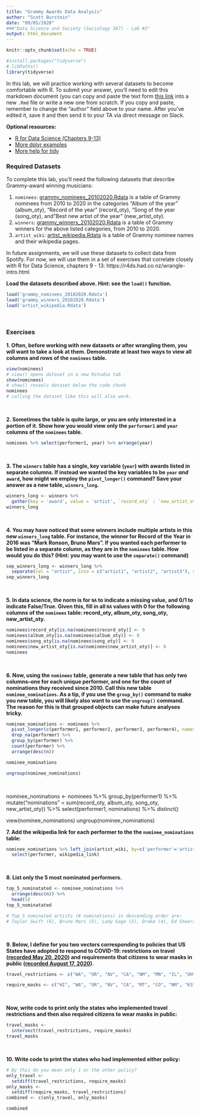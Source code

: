```yaml
---
title: "Grammy Awards Data Analysis"
author: "Scott Burstein"
date: "09/05/2020"
###"Data Science and Society (Sociology 367) - Lab #2"
output: html_document
---
```


```r
knitr::opts_chunk$set(echo = TRUE)
```

```r
#install.packages("tidyverse")
#.libPaths()
library(tidyverse)
```



In this lab, we will practice working with several datasets to become comfortable with R. To submit your answer, you'll need to edit this markdown document (you can copy and paste the text form [this link](https://github.com/dssoc/dssoc.github.io/raw/master/assignments/Lab_2.Rmd) into a new `.Rmd` file or write a new one from scratch. If you copy and paste, remember to change the "author" field above to your name. After you've edited it, save it and then send it to your TA via direct message on Slack.

**Optional resources:**

- [R for Data Science (Chapters 9-13)](https://r4ds.had.co.nz/wrangle-intro.html)
- [More dplyr examples](https://rstudio.cloud/learn/primers/2)
- [More help for tidy](https://rstudio.cloud/learn/primers/4)

### Required Datasets

To complete this lab, you'll need the following datasets that describe Grammy-award winning musicians: 

(1) `nominees`: [grammy_nominees_20102020.Rdata](https://github.com/dssoc/dssoc.github.io/raw/master/datasets/grammy_nominees_20102020.Rdata) is a table of Grammy nominees from 2010 to 2020 in the categories "Album of the year" (album_oty), "Record of the year" (record_oty), "Song of the year (song_oty), and "Best new artist of the year" (new_artist_oty).
(2) `winners`: [grammy_winners_20102020.Rdata](https://github.com/dssoc/dssoc.github.io/raw/master/datasets/grammy_winners_20102020.Rdata) is a table of Grammy winners for the above listed categories, from 2010 to 2020.
(2) `artist_wiki`: [artist_wikipedia.Rdata](https://github.com/dssoc/dssoc.github.io/raw/master/datasets/artist_wikipedia.Rdata) is a table of Grammy nominee names and their wikipedia pages. 

In future assignments, we will use these datasets to collect data from Spotify. For now, we will use them in a set of exercises that correlate closely with R for Data Science, chapters 9 - 13: https://r4ds.had.co.nz/wrangle-intro.html
<br>

**Load the datasets described above. Hint: see the `load()` function.**

```r
load('grammy_nominees_20102020.Rdata')
load('grammy_winners_20102020.Rdata')
load('artist_wikipedia.Rdata')
```
<br/>

### Exercises

**1. Often, before working with new datasets or after wrangling them, you will want to take a look at them. Demonstrate at least two ways to view all columns and rows of the `nominees` table.**

```r
view(nominees)
# view() opens dataset in a new Rstudio tab 
show(nominees)
# show() reveals dataset below the code chunk
nominees
# calling the dataset like this will also work.
```
<br/>

**2. Sometimes the table is quite large, or you are only interested in a portion of it. Show how you would view only the `performer1` and `year` columns of the `nominees` table.**

```r
nominees %>% select(performer1, year) %>% arrange(year)
```
<br/>

**3. The `winners` table has a single, key variable (`year`) with awards listed in separate columns. If instead we wanted the key variables to be `year` *and* `award`, how might we employ the `pivot_longer()` command? Save your answer as a new table, `winners_long`.**


```r

winners_long <- winners %>%
  gather(key = 'award', value = 'artist', `record_oty` : `new_artist_oty`)
winners_long
```
<br/>

**4. You may have noticed that some winners include multiple artists in this new `winners_long` table. For instance, the winner for Record of the Year in 2016 was "Mark Ronson, Bruno Mars". If you wanted each performer to be listed in a separate column, as they are in the `nominees` table. How would you do this? (Hint: you may want to use the `separate()` command)**

```r

sep_winners_long <- winners_long %>%
  separate(col = "artist", into = c("artist1", "artist2", "artist3"), sep = ", ")
sep_winners_long
```
<br/>

**5. In data science, the norm is for `NA` to indicate a missing value, and 0/1 to indicate False/True. Given this, fill in all `NA` values with 0 for the following columns of the `nominees` table: record_oty, album_oty, song_oty, new_artist_oty.**
```r
nominees$record_oty[is.na(nominees$record_oty)] <- 0
nominees$album_oty[is.na(nominees$album_oty)] <- 0
nominees$song_oty[is.na(nominees$song_oty)] <- 0
nominees$new_artist_oty[is.na(nominees$new_artist_oty)] <- 0
nominees
```
<br/>

**6. Now, using the `nominees` table, generate a new table that has only two columns--one for each unique performer, and one for the count of nominations they received since 2010. Call this new table `nominee_nominations`. As a tip, if you use the `group_by()` command to make you new table, you will likely also want to use the `ungroup()` command. The reason for this is that grouped objects can make future analyses tricky.**
```r
nominee_nominations <- nominees %>%
  pivot_longer(c(performer1, performer2, performer3, performer4), names_to = 'order', values_to = 'performer') %>%
  drop_na(performer) %>%
  group_by(performer) %>%
  count(performer) %>%
  arrange(desc(n))

nominee_nominations

ungroup(nominee_nominations)

```
<br/>


nominee_nominations <- nominees %>%
  group_by(performer1) %>%
  mutate("nominations" = sum(record_oty, album_oty, song_oty, new_artist_oty)) %>%
  select(performer1, nominations) %>%
  distinct()

view(nominee_nominations)
ungroup(nominee_nominations)


**7. Add the wikipedia link for each performer to the the `nominee_nominations` table:**
```r
nominee_nominations %>% left_join(artist_wiki, by=c('performer'='artist')) %>%
  select(performer, wikipedia_link)
```
<br/>

**8. List only the 5 most nominated performers.**
```r
top_5_nominatated <- nominee_nominations %>%
  arrange(desc(n)) %>%
  head(5)
top_5_nominatated

# Top 5 nominated artists (# nominations) in descending order are:
# Taylor Swift (6), Bruno Mars (5), Lady Gage (5), Drake (4), Ed Sheeran (4)
```
<br/>

**9. Below, I define for you two vectors corresponding to policies that US States have adopted to respond to COVID-19: restrictions on travel ([recorded May 20, 2020](https://www.wsj.com/articles/a-state-by-state-guide-to-coronavirus-lockdowns-11584749351)) and requirements that citizens to wear masks in public ([recorded August 17, 2020](https://www.cnn.com/2020/06/19/us/states-face-mask-coronavirus-trnd/index.html)).**
```r
travel_restrictions <- c("WA", "OR", "NV", "CA", "NM", "MN", "IL", "OH", "MI", "PA", "VA", "NY", "MA", "VH", "ME", "DE", "MD", "NJ")

require_masks <- c("HI", "WA", "OR", "NV", "CA", "MT", "CO", "NM", "KS", "TX", "MN", "AR", "LA", "WI", "IL", "AL", "MI", "IN", "OH", "KY", "WV", "NC", "VA", "DC", "DE", "PA", "NY", "VT", "NH", "MA", "RI", "CT", "ME")
```
<br/>

**Now, write code to print only the states who implemented travel restrictions and then also required citizens to wear masks in public:**
```r
travel_masks <- 
  intersect(travel_restrictions, require_masks)
travel_masks

```
<br/>

**10. Write code to print the states who had implemented either policy:**
```r
# By this do you mean only 1 or the other policy?
only_travel <-
  setdiff(travel_restrictions, require_masks)
only_masks <-
  setdiff(require_masks, travel_restrictions)
combined <- c(only_travel, only_masks)

combined

```

